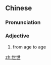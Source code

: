 ==Chinese==
{{zh-forms}}

===Pronunciation===
{{zh-pron
|m=shìshì
|c=sai3 sai3
|cat=a
}}

===Adjective===
{{zh-adj}}

# from age to age

[[zh:世世]]